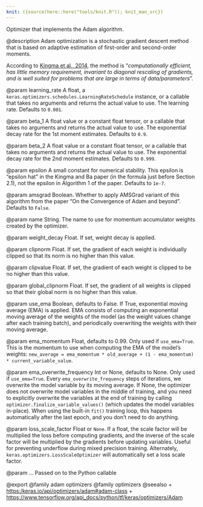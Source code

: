 ```yaml
---
knit: ({source(here::here("tools/knit.R")); knit_man_src})
---
```

Optimizer that implements the Adam algorithm.

@description
Adam optimization is a stochastic gradient descent method that is based on
adaptive estimation of first-order and second-order moments.

According to
[Kingma et al., 2014](http://arxiv.org/abs/1412.6980),
the method is "*computationally
efficient, has little memory requirement, invariant to diagonal rescaling of
gradients, and is well suited for problems that are large in terms of
data/parameters*".

@param learning_rate
A float, a
`keras.optimizers.schedules.LearningRateSchedule` instance, or
a callable that takes no arguments and returns the actual value to
use. The learning rate. Defaults to `0.001`.

@param beta_1
A float value or a constant float tensor, or a callable
that takes no arguments and returns the actual value to use. The
exponential decay rate for the 1st moment estimates. Defaults to
`0.9`.

@param beta_2
A float value or a constant float tensor, or a callable
that takes no arguments and returns the actual value to use. The
exponential decay rate for the 2nd moment estimates. Defaults to
`0.999`.

@param epsilon
A small constant for numerical stability. This epsilon is
"epsilon hat" in the Kingma and Ba paper (in the formula just before
Section 2.1), not the epsilon in Algorithm 1 of the paper. Defaults
to `1e-7`.

@param amsgrad
Boolean. Whether to apply AMSGrad variant of this algorithm
from the paper "On the Convergence of Adam and beyond". Defaults
to `False`.

@param name
String. The name to use
for momentum accumulator weights created by
the optimizer.

@param weight_decay
Float. If set, weight decay is applied.

@param clipnorm
Float. If set, the gradient of each weight is individually
clipped so that its norm is no higher than this value.

@param clipvalue
Float. If set, the gradient of each weight is clipped to be
no higher than this value.

@param global_clipnorm
Float. If set, the gradient of all weights is clipped
so that their global norm is no higher than this value.

@param use_ema
Boolean, defaults to False. If True, exponential moving average
(EMA) is applied. EMA consists of computing an exponential moving
average of the weights of the model (as the weight values change after
each training batch), and periodically overwriting the weights with
their moving average.

@param ema_momentum
Float, defaults to 0.99. Only used if `use_ema=True`.
This is the momentum to use when computing
the EMA of the model's weights:
`new_average = ema_momentum * old_average + (1 - ema_momentum) *
current_variable_value`.

@param ema_overwrite_frequency
Int or None, defaults to None. Only used if
`use_ema=True`. Every `ema_overwrite_frequency` steps of iterations,
we overwrite the model variable by its moving average.
If None, the optimizer
does not overwrite model variables in the middle of training, and you
need to explicitly overwrite the variables at the end of training
by calling `optimizer.finalize_variable_values()`
(which updates the model
variables in-place). When using the built-in `fit()` training loop,
this happens automatically after the last epoch,
and you don't need to do anything.

@param loss_scale_factor
Float or `None`. If a float, the scale factor will
be multiplied the loss before computing gradients, and the inverse of
the scale factor will be multiplied by the gradients before updating
variables. Useful for preventing underflow during mixed precision
training. Alternately, `keras.optimizers.LossScaleOptimizer` will
automatically set a loss scale factor.

@param ...
Passed on to the Python callable

@export
@family adam optimizers
@family optimizers
@seealso
+ <https:/keras.io/api/optimizers/adam#adam-class>
+ <https://www.tensorflow.org/api_docs/python/tf/keras/optimizers/Adam>
